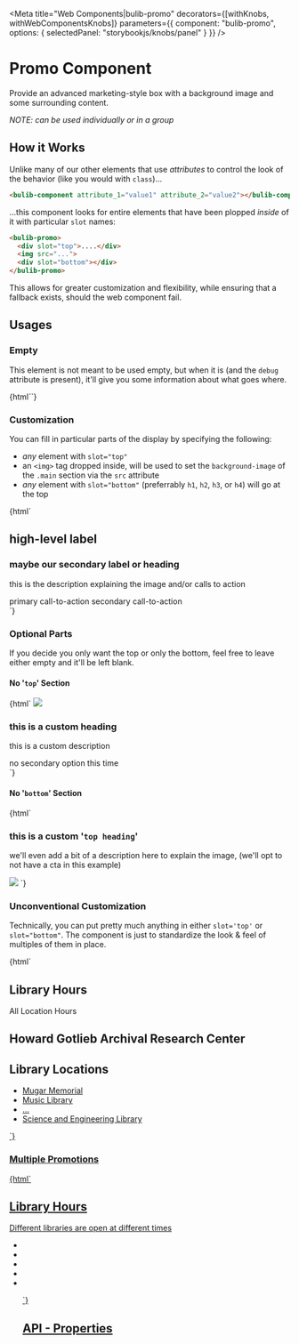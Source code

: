 
<Meta 
  title="Web Components|bulib-promo"
  decorators={[withKnobs, withWebComponentsKnobs]}
  parameters={{
    component: "bulib-promo",
    options: { selectedPanel: "storybookjs/knobs/panel" }
  }}
/>

# Promo Component

Provide an advanced marketing-style box with a background image and some surrounding content.

_NOTE: can be used individually or in a group_

## How it Works

Unlike many of our other elements that use _attributes_ to control the look of the behavior (like you would with `class`)...

```html
<bulib-component attribute_1="value1" attribute_2="value2"></bulib-component>
```

...this component looks for entire elements that have been plopped _inside_ of it with particular `slot` names:

```html
<bulib-promo>
  <div slot="top">....</div>
  <img src="...">
  <div slot="bottom"></div>
</bulib-promo>
```

This allows for greater customization and flexibility, while ensuring that a fallback exists, should the web component fail.

## Usages 

### Empty

This element is not meant to be used empty, but when it is (and the `debug` attribute is present), 
  it'll give you some information about what goes where.

<Preview withToolbar>
  <Story name="default">
    {html`<bulib-promo debug></bulib-promo>`}
  </Story>
</Preview>


### Customization

You can fill in particular parts of the display by specifying the following:

- _any_ element with `slot="top"`
- an `<img>` tag dropped inside, will be used to set the `background-image` of the `.main` section via the `src` attribute
- _any_ element with `slot="bottom"` (preferrably `h1`, `h2`, `h3`, or `h4`) will go at the top 


<Preview withToolbar>
  <Story name="example">
    {html`
      <bulib-promo>
        <div slot="top">
          <h2>high-level label</h2>
        </div>
        <div slot="bottom">
          <h3>maybe our secondary label or heading</h3>
          <p>this is the description explaining the image and/or calls to action</p>
          <div class="flexnw flex-around">
            <a class="bulib-btn mhn">primary call-to-action</a>
            <a class="bulib-btn secondary mhn">secondary call-to-action</a>
          </div>
        </div>
      </bulib-promo>
    `}
  </Story>
</Preview>

### Optional Parts

If you decide you only want the top or only the bottom, feel free to leave either empty and it'll be left blank.

#### No '`top`' Section

<Preview withToolbar>
  <Story name="no-top">
    {html`
      <bulib-promo>
        <img src="https://via.placeholder.com/500x350?text=this+is+a+custom+'<img>'">
        <div slot="bottom">
          <h3>this is a custom heading</h3>
          <p>this is a custom description</p>
          <a class="bulib-btn mhn">no secondary option this time</a>
        </div>
      </bulib-promo>
    `}
  </Story>
</Preview>

#### No '`bottom`' Section

<Preview withToolbar>
  <Story name="no-bottom-heading">
    {html`
      <bulib-promo>
        <div slot="top">
          <h3>this is a custom '<code>top heading</code>'</h3>
          <p>we'll even add a bit of a description here to explain the image, (we'll opt to not have a cta in this example)</p>
        </div>
        <img src="https://via.placeholder.com/750x300?text=this+is+a+different+custom+img">
      </bulib-promo>
    `}
  </Story>
</Preview>

### Unconventional Customization

Technically, you can put pretty much anything in either `slot='top'` or `slot="bottom"`. The component is just to 
  standardize the look & feel of multiples of them in place. 

<Preview withToolbar>
  <Story name="unconventional-content">
    {html`
      <div class="flexnw flex-around">
        <bulib-promo>
          <h2 slot="top">Library Hours</h2>
          <a slot="bottom" class="bulib-btn mhn">All Location Hours</a>
        </bulib-promo>
        <bulib-promo>
          <h2 slot="bottom">Howard Gotlieb Archival Research Center</h2>
        </bulib-promo>
        <bulib-promo>
          <h2 slot="top">Library Locations</h2>
          <ul slot="bottom">
            <li><a href="">Mugar Memorial</li>
            <li><a href="">Music Library</li>
            <li><a href="">...</li>
            <li><a href="">Science and Engineering Library</li>
          </ul>
        </bulib-promo>
      </div>
    `}
  </Story>
</Preview>

### Multiple Promotions

<Preview withToolbar>
  <Story name="unison">
    {html`
      <bulib-promo>
        <h2 slot="top">Library Hours</h2>
        <div slot="bottom">
          <p>Different libraries are open at different times</p>
          <ul>
            <li><bulib-hours icon="local_library" library="mugar-memorial"></bulib-hours></li>
            <li><bulib-hours icon="business" library="pardee"></bulib-hours></li>
            <li><bulib-hours icon="school" library="pickering"></bulib-hours></li>
            <li><bulib-hours icon="science" library="sel"></bulib-hours></li>
            <li><bulib-hours icon="cloud_upload" library="astronomy"></bulib-hours></li>
          </li>
        </p>
      </bulib-promo>
    `}
  </Story>
</Preview>


## API - Properties 

<Props of="bulib-promo" />

